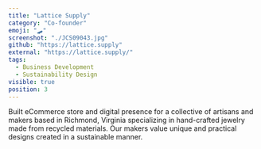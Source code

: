 ```yaml
---
title: "Lattice Supply"
category: "Co-founder"
emoji: "🛹"
screenshot: "./JCS09043.jpg"
github: "https://lattice.supply"
external: "https://lattice.supply/"
tags:
  - Business Development
  - Sustainability Design
visible: true
position: 3
---
```


Built eCommerce store and digital presence for a collective of artisans and makers based in Richmond, Virginia specializing in hand-crafted jewelry made from recycled materials. Our makers value unique and practical designs created in a sustainable manner.